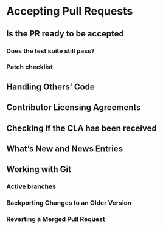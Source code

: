 # Accepting Pull Requests

## Is the PR ready to be accepted

### Does the test suite still pass?

### Patch checklist

## Handling Others' Code

## Contributor Licensing Agreements

## Checking if the CLA has been received

## What’s New and News Entries

## Working with Git

### Active branches

### Backporting Changes to an Older Version

### Reverting a Merged Pull Request

